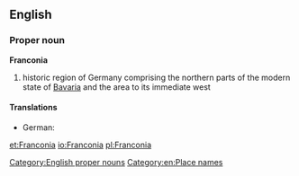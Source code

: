 {{wikipedia}}
==English==
===Proper noun===
'''Franconia'''
# historic region of Germany comprising the northern parts of the modern state of [[Bavaria]] and the area to its immediate west
====Translations====
* German: {{t+|de|Franken}}
[[Category:English proper nouns]]
[[Category:en:Place names]]

[[et:Franconia]]
[[io:Franconia]]
[[pl:Franconia]]